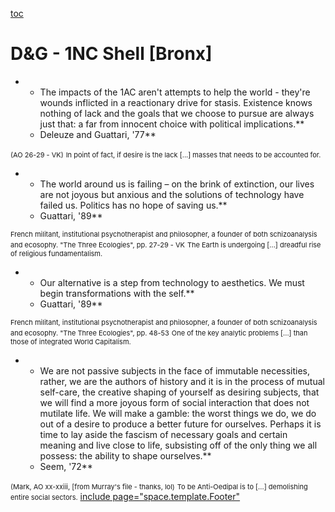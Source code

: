 [[toc]]
=D&G - 1NC Shell [Bronx]= 
**The impacts of the 1AC aren't attempts to help the world - they're wounds inflicted in a reactionary drive for stasis. Existence knows nothing of lack and the goals that we choose to pursue are always just that: a far from innocent choice with political implications.**
**Deleuze and Guattari, '77**
<span style="font-size: 11px;">(AO 26-29 - VK)</span>
<span style="font-size: 11px;">In point of fact, if desire is the lack [...] masses that needs to be accounted for.</span>

**The world around us is failing – on the brink of extinction, our lives are not joyous but anxious and the solutions of technology have failed us. Politics has no hope of saving us.**
**Guattari, '89**
<span style="font-size: 11px;">French militant, institutional psychotherapist and philosopher, a founder of both schizoanalysis and ecosophy. "The Three Ecologies", pp. 27-29 - VK</span>
<span style="font-size: 11px;">The Earth is undergoing [...] dreadful rise of religious fundamentalism.</span>

**Our alternative is a step from technology to aesthetics. We must begin transformations with the self.**
**Guattari, '89**
<span style="font-size: 11px;">French militant, institutional psychotherapist and philosopher, a founder of both schizoanalysis and ecosophy. "The Three Ecologies", pp. 48-53</span>
<span style="font-size: 11px;">One of the key analytic problems [...] than those of integrated World Capitalism.</span>

**We are not passive subjects in the face of immutable necessities, rather, we are the authors of history and it is in the process of mutual self-care, the creative shaping of yourself as desiring subjects, that we will find a more joyous form of social interaction that does not mutilate life. We will make a gamble: the worst things we do, we do out of a desire to produce a better future for ourselves. Perhaps it is time to lay aside the fascism of necessary goals and certain meaning and live close to life, subsisting off of the only thing we all possess: the ability to shape ourselves.**
**Seem, '72**
<span style="font-size: 11px;">(Mark, AO xx-xxiii, [from Murray's file - thanks, lol)</span>
<span style="font-size: 11px;">To be Anti-Oedipal is to [...] demolishing entire social sectors.</span>
[[include page="space.template.Footer"]]